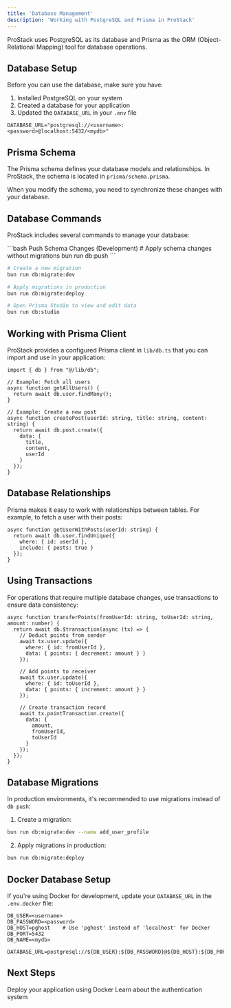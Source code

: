 ```yaml
---
title: 'Database Management'
description: 'Working with PostgreSQL and Prisma in ProStack'
---
```


ProStack uses PostgreSQL as its database and Prisma as the ORM (Object-Relational Mapping) tool for database operations.

## Database Setup

Before you can use the database, make sure you have:

1. Installed PostgreSQL on your system
2. Created a database for your application
3. Updated the `DATABASE_URL` in your `.env` file

```plaintext
DATABASE_URL="postgresql://<username>:<password>@localhost:5432/<mydb>"
```

## Prisma Schema

The Prisma schema defines your database models and relationships. In ProStack, the schema is located in `prisma/schema.prisma`.

<Note>
  When you modify the schema, you need to synchronize these changes with your database.
</Note>

## Database Commands

ProStack includes several commands to manage your database:

<CodeGroup>
```bash Push Schema Changes (Development)
# Apply schema changes without migrations
bun run db:push
```

```bash Use Migrations (Production)
# Create a new migration
bun run db:migrate:dev

# Apply migrations in production
bun run db:migrate:deploy
```

```bash Prisma Studio
# Open Prisma Studio to view and edit data
bun run db:studio
```
</CodeGroup>

## Working with Prisma Client

ProStack provides a configured Prisma client in `lib/db.ts` that you can import and use in your application:

```tsx
import { db } from "@/lib/db";

// Example: Fetch all users
async function getAllUsers() {
  return await db.user.findMany();
}

// Example: Create a new post
async function createPost(userId: string, title: string, content: string) {
  return await db.post.create({
    data: {
      title,
      content,
      userId
    }
  });
}
```

## Database Relationships

Prisma makes it easy to work with relationships between tables. For example, to fetch a user with their posts:

```tsx
async function getUserWithPosts(userId: string) {
  return await db.user.findUnique({
    where: { id: userId },
    include: { posts: true }
  });
}
```

## Using Transactions

For operations that require multiple database changes, use transactions to ensure data consistency:

```tsx
async function transferPoints(fromUserId: string, toUserId: string, amount: number) {
  return await db.$transaction(async (tx) => {
    // Deduct points from sender
    await tx.user.update({
      where: { id: fromUserId },
      data: { points: { decrement: amount } }
    });
    
    // Add points to receiver
    await tx.user.update({
      where: { id: toUserId },
      data: { points: { increment: amount } }
    });
    
    // Create transaction record
    await tx.pointTransaction.create({
      data: {
        amount,
        fromUserId,
        toUserId
      }
    });
  });
}
```

## Database Migrations

In production environments, it's recommended to use migrations instead of `db push`:

1. Create a migration:

```bash
bun run db:migrate:dev --name add_user_profile
```

2. Apply migrations in production:

```bash
bun run db:migrate:deploy
```

## Docker Database Setup

If you're using Docker for development, update your `DATABASE_URL` in the `.env.docker` file:

```plaintext
DB_USER=<username>
DB_PASSWORD=<password>
DB_HOST=pghost    # Use 'pghost' instead of 'localhost' for Docker
DB_PORT=5432
DB_NAME=<mydb>

DATABASE_URL=postgresql://${DB_USER}:${DB_PASSWORD}@${DB_HOST}:${DB_PORT}/${DB_NAME}
```

## Next Steps

<CardGroup cols={2}>
  <Card
    title="Docker Deployment"
    icon="docker"
    href="/development/docker-deployment"
  >
    Deploy your application using Docker
  </Card>
  <Card
    title="Authentication"
    icon="lock"
    href="/features/authentication"
  >
    Learn about the authentication system
  </Card>
</CardGroup> 